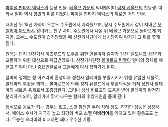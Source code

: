 [[파이널 판타지 택틱스]]의 등장 인물. [[베올브 가문]]의 막내딸이며 [[람자 베올브]]의 친동생. 따라서 알마 역시 평민의 피를 이었다. 파이널 판타지 택틱스의 [[히로인]] 격의 인물.

태어난 뒤 15년 가까이 오본느 수도원에서 자라왔으며, 당시 수도원에서 같이 지내온 [[오벨리아 아토카샤]] 왕녀와는 친구 사이. 수도원에서 나온 뒤 베올브 가문으로 돌아오게 되지만, 오본느 수도원이 습격당했을 때 신전기사단에게 납치당하여 람자가 그 뒤를 쫓게 된다.

원래는 단지 신전기사 이즈루드의 도주를 위한 인질이자 람자가 가진 '겔모니크 성전'과 교환하기 위한 대상으로 취급받았으나, 신전기사단장 [[볼마르프 틴젤]]이 알마의 정체를 깨닫고 인질이 아닌 중요인물로서 그들에게 다시 잡혀가게 된다. 

알마의 정체는 성 아죠라의 환생이자 성천사 알테마를 부활시키기 위핸 유일한 제물로, 알테마의 부활을 꾀하는 볼마르프에 의해 성지 뮤론드에서 부활의식을 거쳐 성천사 알테마의 새로운 육체로서 조종당한다. 그러나 [[성석]] 비르고의 도움을 받아 알테마와 완전히 분리하게 되어, 알테마에 맞서 싸우는 람자의 후방지원을 돕게 된다.

정식으로 동료가 되는 경우는 없고, 스팟 참전만 두어 차례 정도. 하지만 성능은 상당해서, 페이스 수치가 지극히 높고 최강의 버프 스펠 '''마바리어'''를 익히고 있어 활용도도 높다. 무능한 오라비와 비교하면 꽤나 우수한 기량.
